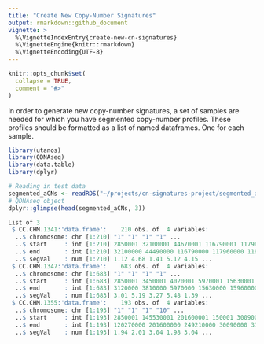 ```yaml
---
title: "Create New Copy-Number Signatures"
output: rmarkdown::github_document
vignette: >
  %\VignetteIndexEntry{create-new-cn-signatures}
  %\VignetteEngine{knitr::rmarkdown}
  %\VignetteEncoding{UTF-8}
---
```


```r
knitr::opts_chunk$set(
  collapse = TRUE,
  comment = "#>"
)
```

In order to generate new copy-number signatures, a set of samples are needed for which you have segmented copy-number profiles.
These profiles should be formatted as a list of named dataframes. One for each sample.


```r
library(utanos)
library(QDNAseq)
library(data.table)
library(dplyr)

# Reading in test data
segmented_aCNs <- readRDS("~/projects/cn-signatures-project/segmented_aCNs.rds")
# QDNAseq object
dplyr::glimpse(head(segmented_aCNs, 3))

List of 3
 $ CC.CHM.1341:'data.frame':	210 obs. of  4 variables:
  ..$ chromosome: chr [1:210] "1" "1" "1" "1" ...
  ..$ start     : int [1:210] 2850001 32100001 44670001 116790001 117960001 118740001 119010001 145530001 171090001 171660001 ...
  ..$ end       : int [1:210] 32100000 44490000 116790000 117960000 118740000 119010000 120270000 171090000 171660000 172530000 ...
  ..$ segVal    : num [1:210] 1.12 4.68 1.41 5.12 4.15 ...
 $ CC.CHM.1347:'data.frame':	683 obs. of  4 variables:
  ..$ chromosome: chr [1:683] "1" "1" "1" "1" ...
  ..$ start     : int [1:683] 2850001 3450001 4020001 5970001 15630001 15960001 18030001 19200001 22020001 23340001 ...
  ..$ end       : int [1:683] 3120000 3810000 5970000 15630000 15960000 18030000 19200000 21840000 23340000 23910000 ...
  ..$ segVal    : num [1:683] 3.01 5.19 3.27 5.48 1.39 ...
 $ CC.CHM.1355:'data.frame':	193 obs. of  4 variables:
  ..$ chromosome: chr [1:193] "1" "1" "1" "10" ...
  ..$ start     : int [1:193] 2850001 145530001 201600001 150001 30090001 31500001 33690001 34230001 42960001 106230001 ...
  ..$ end       : int [1:193] 120270000 201600000 249210000 30090000 31500000 33690000 34230000 38430000 106230000 111540000 ...
  ..$ segVal    : num [1:193] 1.94 2.01 3.04 1.98 3.04 ...

```
